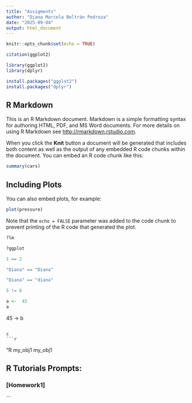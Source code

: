 ```yaml
---
title: "Assigments"
author: "Diana Marcela Beltrán Pedroza"
date: "2025-09-04"
output: html_document
---
```


```r
knitr::opts_chunk$set(echo = TRUE)
```

```r
citation(ggplot2)
```
```r
library(ggplot2)
library(dplyr)
```


```r
install.packages("ggplot2")
install.packages("dplyr")
```

## R Markdown

This is an R Markdown document. Markdown is a simple formatting syntax for authoring HTML, PDF, and MS Word documents. For more details on using R Markdown see <http://rmarkdown.rstudio.com>.

When you click the **Knit** button a document will be generated that includes both content as well as the output of any embedded R code chunks within the document. You can embed an R code chunk like this:

```r
summary(cars)
```

## Including Plots

You can also embed plots, for example:

```r
plot(pressure)
```

Note that the `echo = FALSE` parameter was added to the code chunk to prevent printing of the R code that generated the plot.

```r
?lm
```
```r
?ggplot
```
```r
1 == 2
```
```r
"Diana" == "Diana"
```

```r
"Diana" == "diana"
```
```r
5 != 6
```

```r
a <-  45
a
```

45 -> b
```

c 
```r

```

"R my_obj1
my_obj1


## R Tutorials Prompts:
### [Homework1]


```


